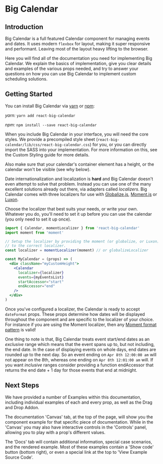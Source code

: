 
<Meta title="About Big Calendar" />

# Big Calendar

<!-- We won't load this in a 'Story' block, as we want it inline without creating subnavigation -->

## Introduction

Big Calendar is a full featured Calendar component for managing events and dates. It uses modern `flexbox` for layout, making it super responsive and performant. Leaving most of the layout heavy lifting to the browser.

Here you will find all of the documentation you need for implementing Big Calendar. We explain the basics of implementation, give you clear details and examples of the various props needed, and try to answer your questions on how you can use Big Calendar to implement custom scheduling solutions.

## Getting Started

You can install Big Calendar via [yarn](https://yarnpkg.com/en/) or [npm](https://www.npmjs.com/):

_yarn:_ `yarn add react-big-calendar`

_npm:_ `npm install --save react-big-calendar`

When you include Big Calendar in your interface, you will need the core styles. We provide a precompiled style sheet (`react-big-calendar/lib/css/react-big-calendar.css`) for you, or you can directly import the SASS into your implementation. For more information on this, see the <LinkTo kind="guides-custom-styling">Custom Styling</LinkTo> guide for more details.

Also make sure that your calendar's container element has a height, or the calendar won't be visible (see why below).

Date internationalization and localization is **hard** and Big Calendar doesn't even attempt to
solve that problem. Instead you can use one of the many excellent solutions already
out there, via adapters called _localizers_. Big Calendar comes with three localizers for use
with [Globalize.js](https://github.com/jquery/globalize), [Moment.js](http://momentjs.com/) or [Luxon](https://moment.github.io/luxon).

Choose the <LinkTo kind="props" story="localizer">localizer</LinkTo> that best suits your needs, or write your own. Whatever you do, you'll need to set it up before you can use the calendar (you only need to set it up once).

```jsx
import { Calendar, momentLocalizer } from 'react-big-calendar'
import moment from 'moment'

// Setup the localizer by providing the moment (or globalize, or Luxon) Object
// to the correct localizer.
const localizer = momentLocalizer(moment) // or globalizeLocalizer

const MyCalendar = (props) => (
  <div className="myCustomHeight">
    <Calendar
      localizer={localizer}
      events={myEventsList}
      startAccessor="start"
      endAccessor="end"
    />
  </div>
)
```

Once you've configured a <LinkTo kind="props" story="localizer">localizer</LinkTo>, the Calendar is ready to accept `dateFormat` props. These props determine how dates will be displayed throughout the component and are specific to the localizer of your choice. For instance if you are using the Moment localizer, then any [Moment format pattern](http://momentjs.com/docs/#/displaying/format/) is valid!

One thing to note is that, Big Calendar treats event start/end dates as an _exclusive_ range which means that the event spans up to, but not including, the end date. In the case of displaying events on whole days, end dates are rounded _up_ to the next day. So an event ending on `Apr 8th 12:00:00 am` will not appear on the 8th, whereas one ending
on `Apr 8th 12:01:00 am` will. If you want _inclusive_ ranges consider providing a function <LinkTo kind="props" story="end-accessor">endAccessor</LinkTo> that returns the end date + 1 day for those events that end at midnight.

## Next Steps

We have provided a number of <LinkTo kind="examples">Examples</LinkTo> within this documentation, including individual examples of each and every <LinkTo kind="props">prop</LinkTo>, as well as the Drag and Drop <LinkTo kind="addons">Addon</LinkTo>.

The documentation 'Canvas' tab, at the top of the page, will show you the component example for that specific piece of documentation. While in the 'Canvas' you may also have interactive controls in the 'Controls' panel, allowing you to play with a prop's different values.

The 'Docs' tab will contain additional information, special case scenarios, and the rendered example. Most of these examples contain a 'Show code' button (bottom right), or even a special link at the top to 'View Example Source Code'.
